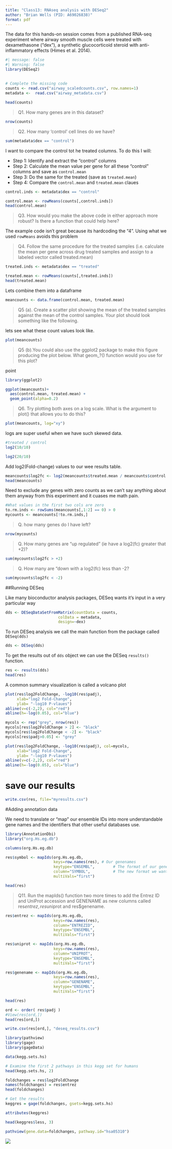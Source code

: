 ```yaml
---
title: "Class13: RNAseq analysis with DESeq2"
author: "Brian Wells (PID: A69026838)"
format: pdf
---
```


The data for this hands-on session comes from a published RNA-seq experiment where airway smooth muscle cells were treated with dexamethasone ("dex"), a synthetic glucocorticoid steroid with anti-inflammatory effects (Himes et al. 2014).

```r
#| message: false
#| Warning: false
library(DESeq2)
```

## 

```r
# Complete the missing code
counts <- read.csv("airway_scaledcounts.csv", row.names=1)
metadata <-  read.csv("airway_metadata.csv")
```

```r
head(counts)
```

>Q1. How many genes are in this dataset?

```r
nrow(counts)
```


>Q2. How many ‘control’ cell lines do we have?

```r
sum(metadata$dex == "control")
```


I want to compare the control tot he treated columns. To do this I will:

- Step 1: Identify and extract the "control" columns
- Step 2: Calculate the mean value per gene for all these "control" columns and save as `control.mean`
- Step 3: Do the same for the treated (save as `treated.mean`)
- Step 4: Compare the `control.mean` and `treated.mean` claues

```r
control.inds <- metadata$dex == "control"
```

```r
control.mean <- rowMeans(counts[,control.inds])
head(control.mean)
```



>Q3. How would you make the above code in either approach more robust? Is there a function that could help here?

The example code isn't great because its hardcoding the "4". Using what we used `rowMeans` avoids this problem



>Q4. Follow the same procedure for the treated samples (i.e. calculate the mean per gene across drug treated samples and assign to a labeled vector called treated.mean)

```r
treated.inds <- metadata$dex == "treated"
```

```r
treated.mean <- rowMeans(counts[,treated.inds])
head(treated.mean)
```

Lets combine them into a dataframe
```r
meancounts <- data.frame(control.mean, treated.mean)
```


>Q5 (a). Create a scatter plot showing the mean of the treated samples against the mean of the control samples. Your plot should look something like the following.

lets see what these count values look like.

```r
plot(meancounts)
```
>Q5 (b).You could also use the ggplot2 package to make this figure producing the plot below. What geom_?() function would you use for this plot? 

point

```r
library(ggplot2)

ggplot(meancounts)+
  aes(control.mean, treated.mean) + 
  geom_point(alpha=0.2)
```




>Q6. Try plotting both axes on a log scale. What is the argument to plot() that allows you to do this?

```r
plot(meancounts, log="xy")
```
logs are super useful when we have such skewed data. 
```r
#treated / control
log2(10/10)

```
```r
log2(20/10)
```

Add log2(Fold-change) values to our wee results table.

```r
meancounts$log2fc <- log2(meancounts$treated.mean / meancounts$control.mean)
head(meancounts)
```
Need to exclude any genes with zero counts as we can't say anything about them anyway from this experiment and it cuases me math pain.

```r
#What values in the first two cols are zero
to.rm.inds <- rowSums(meancounts[,1:2] == 0) > 0
mycounts <- meancounts[!to.rm.inds,]
```


> Q. how many genes do I have left?

```r
nrow(mycounts)
```

> Q. How many genes are "up regulated" (ie have a log2(fc) greater that +2)?

```r
sum(mycounts$log2fc > +2)
```

>Q. How many are "down with a log2(fc) less than -2?

```r
sum(mycounts$log2fc < -2)
```


##Running DESeq

Like many bioconductor analysis packages, DESeq wants it's input in a very particular way

```r
dds <- DESeqDataSetFromMatrix(countData = counts,
                       colData = metadata,
                       design=~dex)
```

To run DESeq analysis we call the main function from the package called `DESeq(dds)`

```r
dds <- DESeq(dds)
```

To get the results out of `dds` object we can use the DESeq `results()` function.

```r
res <- results(dds)
head(res)
```

A common summary visualization is called a volcano plot

```r
plot(res$log2FoldChange, -log10(res$padj),
     xlab="log2 Fold-Change",
     ylab= "-log10 P-vlaues")
abline(v=c(-2,2), col="red")
abline(h=-log(0.05), col="blue")
```
```r
mycols <- rep("grey", nrow(res))
mycols[res$log2FoldChange > 2] <- "black"
mycols[res$log2FoldChange < -2] <- "black"
mycols[res$padj>0.05] <- "grey"
```

```r
plot(res$log2FoldChange, -log10(res$padj), col=mycols,
     xlab="log2 Fold-Change",
     ylab= "-log10 P-vlaues")
abline(v=c(-2,2), col="red")
abline(h=-log(0.05), col="blue")
```


# save our results

```r
write.csv(res, file="myresults.csv")
```


#Adding annotation data

We need to translate or "map" our ensemble IDs into more understandable gene names and the identifiers that other useful databases use.

```r
library(AnnotationDbi)
library("org.Hs.eg.db")
```

```r
columns(org.Hs.eg.db)
```


```r
res$symbol <- mapIds(org.Hs.eg.db,
                     keys=row.names(res), # Our genenames
                     keytype="ENSEMBL",        # The format of our genenames
                     column="SYMBOL",          # The new format we want to add
                     multiVals="first")
```

```r
head(res)
```
>Q11. Run the mapIds() function two more times to add the Entrez ID and UniProt accession and GENENAME as new columns called res$entrez, res$uniprot and res$genename.

```r
res$entrez <- mapIds(org.Hs.eg.db,
                     keys=row.names(res),
                     column="ENTREZID",
                     keytype="ENSEMBL",
                     multiVals="first")
```

```r
res$uniprot <- mapIds(org.Hs.eg.db,
                     keys=row.names(res),
                     column="UNIPROT",
                     keytype="ENSEMBL",
                     multiVals="first")
```

```r
res$genename <- mapIds(org.Hs.eg.db,
                     keys=row.names(res),
                     column="GENENAME",
                     keytype="ENSEMBL",
                     multiVals="first")
```

```r
head(res)
```

```r
ord <- order( res$padj )
#View(res[ord,])
head(res[ord,])
```

```r
write.csv(res[ord,], "deseq_results.csv")
```

```r
library(pathview)
library(gage)
library(gageData)

data(kegg.sets.hs)

# Examine the first 2 pathways in this kegg set for humans
head(kegg.sets.hs, 2)
```

```r
foldchanges = res$log2FoldChange
names(foldchanges) = res$entrez
head(foldchanges)
```


```r
# Get the results
keggres = gage(foldchanges, gsets=kegg.sets.hs)
```

```r
attributes(keggres)
```


```r
head(keggres$less, 3)
```

```r
pathview(gene.data=foldchanges, pathway.id="hsa05310")
```

![](hsa05310.pathview.png)


